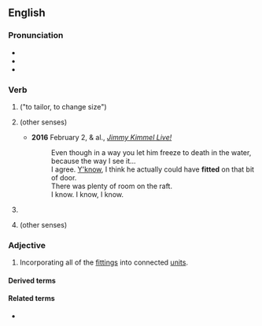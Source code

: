 ==English==

===Pronunciation===
* {{IPA|en|/ˈfɪtəd/}}
* {{audio|en|en-us-fitted.ogg|Audio (US)}}
* {{rhymes|en|ɪtəd|s=2}}

===Verb===
{{head|en|verb form}}

# {{en-simple past of|fit}} ("to tailor, to change size")
# {{lb|en|regional|sometimes|_|proscribed}} {{en-simple past of|fit}} (other senses)
#* '''2016''' February 2, {{w|Kate Winslet}} & al., [https://vine.co/v/iJAlIziXMKv ''Jimmy Kimmel Live!'']
#*: Even though in a way you let him freeze to death in the water, because the way I see it...<br>I agree. [[y'know|Y'know]], I think he actually could have '''fitted''' on that bit of door.<br>There was plenty of room on the raft.<br>I know. I know, I know.
# {{inflection of|en|fit||past|part|gloss=to tailor, change size}}
# {{lb|en|regional|sometimes|_|proscribed}} {{inflection of|en|fit||past|part}} (other senses)

===Adjective===
{{en-adj|-}}

# {{lb|en|of a kitchen, bathroom, etc.}} Incorporating all of the [[fitting]]s into connected [[unit]]s.
#: {{ant|en|unfitted}}

====Derived terms====
{{der3|en|ETCS-fitted|fully-fitted|non-ETCS-fitted|retro-fitted}}

====Related terms====
* {{l|en|fitted cap}}